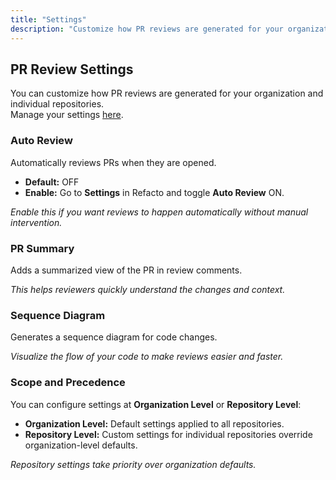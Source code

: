 ```yaml
---
title: "Settings"
description: "Customize how PR reviews are generated for your organization and repositories."
---
```


## PR Review Settings

You can customize how PR reviews are generated for your organization and individual repositories.\
Manage your settings [here](https://app.refacto.ai/settings).

### Auto Review

Automatically reviews PRs when they are opened.

- **Default:** OFF
- **Enable:** Go to **Settings** in Refacto and toggle **Auto Review** ON.

_Enable this if you want reviews to happen automatically without manual intervention._

### PR Summary

Adds a summarized view of the PR in review comments.

_This helps reviewers quickly understand the changes and context._

### Sequence Diagram

Generates a sequence diagram for code changes.

_Visualize the flow of your code to make reviews easier and faster._

### Scope and Precedence

You can configure settings at **Organization Level** or **Repository Level**:

- **Organization Level:** Default settings applied to all repositories.
- **Repository Level:** Custom settings for individual repositories override organization-level defaults.

_Repository settings take priority over organization defaults._